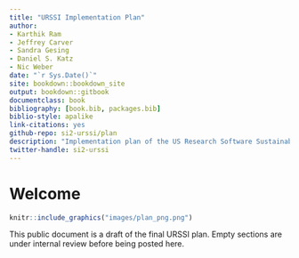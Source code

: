 ```yaml
---
title: "URSSI Implementation Plan"
author:
- Karthik Ram
- Jeffrey Carver
- Sandra Gesing
- Daniel S. Katz
- Nic Weber
date: "`r Sys.Date()`"
site: bookdown::bookdown_site
output: bookdown::gitbook
documentclass: book
bibliography: [book.bib, packages.bib]
biblio-style: apalike
link-citations: yes
github-repo: si2-urssi/plan
description: "Implementation plan of the US Research Software Sustainability Institute, a NSF funded conceptualization to plan a national research software institute."
twitter-handle: si2-urssi
---
```


# Welcome  {-}

```r
knitr::include_graphics("images/plan_png.png")
```

This public document is a draft of the final URSSI plan. Empty sections are under internal review before being posted here.
